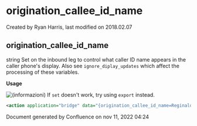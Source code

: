 
# origination_callee_id_name 

 Created by  Ryan Harris, last modified on 2018.02.07

## origination_callee_id_name

string Set on the inbound leg to control what caller ID name appears in the caller phone's display. Also see `ignore_diplay_updates` which affect the processing of these variables.

**Usage**

![(informazioni)](/images/icons/emoticons/information.svg) If `set` doesn't work, try using `export` instead.

```xml
<action application="bridge" data="{origination_callee_id_name=Reginald}sofia/gateway/provider/<Reginald's cellphone number>" />
```

Document generated by Confluence on nov 11, 2022 04:24
